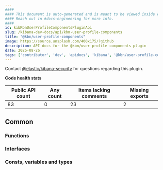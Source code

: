 ```yaml
---
####
#### This document is auto-generated and is meant to be viewed inside our experimental, new docs system.
#### Reach out in #docs-engineering for more info.
####
id: kibKbnUserProfileComponentsPluginApi
slug: /kibana-dev-docs/api/kbn-user-profile-components
title: "@kbn/user-profile-components"
image: https://source.unsplash.com/400x175/?github
description: API docs for the @kbn/user-profile-components plugin
date: 2025-08-26
tags: ['contributor', 'dev', 'apidocs', 'kibana', '@kbn/user-profile-components']
---
```




Contact [@elastic/kibana-security](https://github.com/orgs/elastic/teams/kibana-security) for questions regarding this plugin.

**Code health stats**

| Public API count  | Any count | Items lacking comments | Missing exports |
|-------------------|-----------|------------------------|-----------------|
| 83 | 0 | 23 | 2 |

## Common

### Functions
<DocDefinitionList data={kbnUserProfileComponentsObj.common.functions}/>

### Interfaces
<DocDefinitionList data={kbnUserProfileComponentsObj.common.interfaces}/>

### Consts, variables and types
<DocDefinitionList data={kbnUserProfileComponentsObj.common.misc}/>

